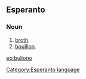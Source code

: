 ==Esperanto==
===Noun===
# [[broth]].
# [[bouillon]].

[[eo:buljono]]
[[Category:Esperanto language]]
{{Universala Vortaro}}